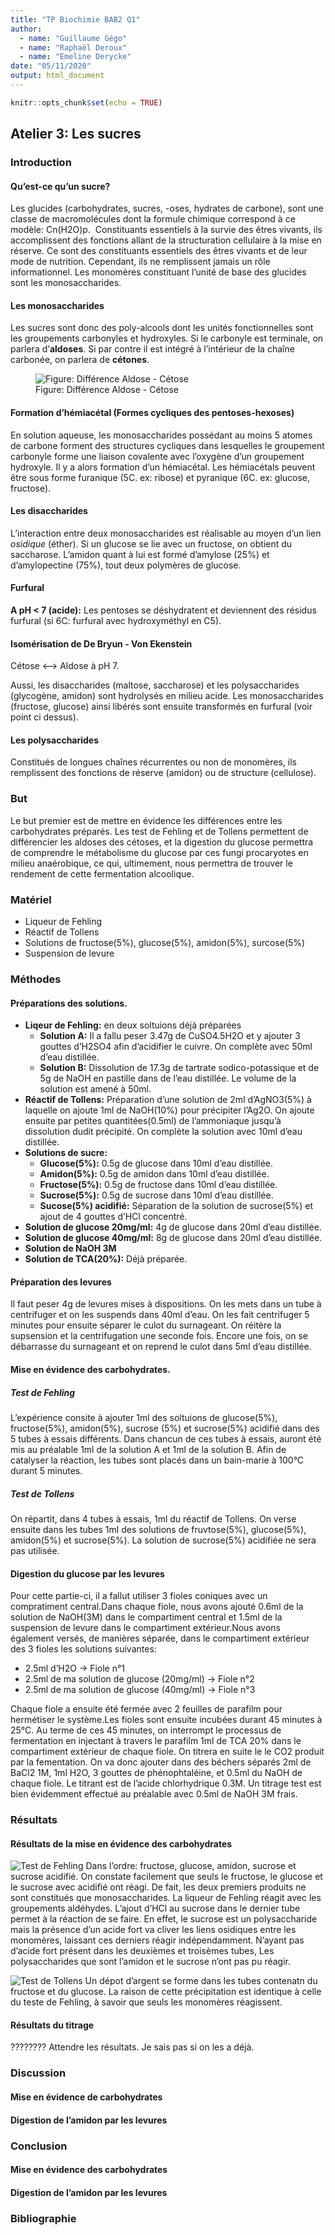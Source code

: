```yaml
---
title: "TP Biochimie BAB2 Q1"
author: 
  - name: "Guillaume Gégo"
  - name: "Raphaël Deroux"
  - name: "Emeline Derycke"
date: "05/11/2020"
output: html_document
---
```


```r
knitr::opts_chunk$set(echo = TRUE)
```

## **Atelier 3:** Les sucres

### Introduction
  
#### Qu'est-ce qu'un sucre?
Les glucides (carbohydrates, sucres, -oses, hydrates de carbone), sont une classe de macromolécules dont la formule chimique correspond à ce modèle: Cn(H2O)p. 
Constituants essentiels à la survie des êtres vivants, ils accomplissent des fonctions allant de la structuration cellulaire à la mise en réserve.
Ce sont des constituants essentiels des êtres vivants et de leur mode de nutrition. Cependant, ils ne remplissent jamais un rôle informationnel. Les monomères constituant l'unité de base des glucides sont les monosaccharides.
  
#### Les monosaccharides
Les sucres sont donc des poly-alcools dont les unités fonctionnelles sont les groupements carbonyles et hydroxyles. Si le carbonyle est terminale, on parlera d'**aldoses**. Si par contre il est intégré à l'intérieur de la chaîne carbonée, on parlera de **cétones**. 
  
![Figure: Différence Aldose - Cétose](../Images/Aldose-cétose.png)
  
#### Formation d'hémiacétal (Formes cycliques des pentoses-hexoses)
En solution aqueuse, les monosaccharides possédant au moins 5 atomes de carbone forment des structures cycliques dans lesquelles le groupement carbonyle forme une liaison covalente avec l'oxygène d'un groupement hydroxyle. Il y a alors formation d'un hémiacétal. Les hémiacétals peuvent être sous forme furanique (5C. ex: ribose) et pyranique (6C. ex: glucose, fructose).
  
#### Les disaccharides
L’interaction entre deux monosaccharides est réalisable au moyen d’un lien *osidique* (éther). Si un glucose se lie avec un fructose, on obtient du saccharose. L'amidon quant à lui est formé d'amylose (25%) et d'amylopectine (75%), tout deux polymères de glucose.
  
#### Furfural
**A pH < 7 (acide):** Les pentoses se déshydratent et deviennent des résidus furfural (si 6C: furfural avec hydroxyméthyl en C5).
  
#### Isomérisation de De Bryun - Von Ekenstein
Cétose <---> Aldose à pH 7.
  
Aussi, les disaccharides (maltose, saccharose) et les polysaccharides (glycogène, amidon) sont hydrolysés en milieu acide. Les monosaccharides (fructose, glucose) ainsi libérés sont ensuite transformés en furfural (voir point ci dessus).
  
#### Les polysaccharides
Constitués de longues chaînes récurrentes ou non de monomères, ils remplissent des fonctions de réserve (amidon) ou de structure (cellulose).
  
### But
Le but premier est de mettre en évidence les différences entre les carbohydrates préparés. Les test de Fehling et de Tollens permettent de différencier les aldoses des cétoses, et la digestion du glucose permettra de comprendre le métabolisme du glucose par ces fungi procaryotes en milieu anaérobique, ce qui, ultimement, nous permettra de trouver le rendement de cette fermentation alcoolique.
  
### Matériel
  
* Liqueur de Fehling
* Réactif de Tollens
* Solutions de fructose(5%), glucose(5%), amidon(5%), surcose(5%)
* Suspension de levure
  
### Méthodes
#### Préparations des solutions.

* **Liqeur de Fehling:** en deux soltuions déjà préparées
  + **Solution A:** Il a fallu peser 3.47g de CuSO4.5H2O et y ajouter 3 gouttes d'H2SO4 afin d'acidifier le cuivre. On complète avec 50ml d'eau distillée.
  + **Solution B:** Dissolution de 17.3g de tartrate sodico-potassique et de 5g de NaOH en pastille dans de l'eau distillée. Le volume de la solution est amené à 50ml.
* **Réactif de Tollens:** Préparation d'une solution de 2ml d’AgNO3(5%) à laquelle on ajoute 1ml de NaOH(10%) pour précipiter l'Ag2O. On ajoute ensuite par petites quantitées(0.5ml) de l'ammoniaque jusqu'à dissolution dudit précipité. On complète la solution avec 10ml d'eau distillée.
* **Solutions de sucre:** 
  + **Glucose(5%):** 0.5g de glucose dans 10ml d'eau distillée.
  + **Amidon(5%):** 0.5g de amidon dans 10ml d'eau distillée.
  + **Fructose(5%):** 0.5g de fructose dans 10ml d'eau distillée.
  + **Sucrose(5%):** 0.5g de sucrose dans 10ml d'eau distillée.
  + **Sucose(5%) acidifié:** Séparation de la solution de sucrose(5%) et ajout de 4 gouttes d'HCl concentré.
* **Solution de glucose 20mg/ml:** 4g de glucose dans 20ml d'eau distillée.
* **Solution de glucose 40mg/ml:** 8g de glucose dans 20ml d'eau distillée.
* **Solution de NaOH 3M** 
* **Solution de TCA(20%):** Déjà préparée.

#### Préparation des levures

Il faut peser 4g de levures mises à dispositions. On les mets dans un tube à centrifuger et on les suspends dans 40ml d'eau. On les fait centrifuger 5 minutes pour ensuite séparer le culot du surnageant. On réitère la supsension et la centrifugation une seconde fois. Encore une fois, on se débarrasse du surnageant et on reprend le culot dans 5ml d'eau distillée.

#### Mise en évidence des carbohydrates.
##### **Test de Fehling**

L'expérience consite à ajouter 1ml des soltuions de glucose(5%), fructose(5%), amidon(5%), sucrose (5%) et sucrose(5%) acidifié dans des 5 tubes à essais différents. Dans chancun de ces tubes à essais, auront été mis au préalable 1ml  de la solution A et 1ml de la solution B. Afin de catalyser la réaction, les tubes sont placés dans un bain-marie à 100°C durant 5 minutes.

##### **Test de Tollens**

On répartit, dans 4 tubes à essais, 1ml du réactif de Tollens. On verse ensuite dans les tubes 1ml des solutions de fruvtose(5%), glucose(5%), amidon(5%) et sucrose(5%). La solution de sucrose(5%) acidifiée ne sera pas utilisée.

#### Digestion du glucose par les levures

Pour cette partie-ci, il a fallut utiliser 3 fioles coniques avec un compratiment central.Dans chaque fiole, nous avons ajouté 0.6ml de la solution de NaOH(3M) dans le compartiment central et 1.5ml de la suspension de levure dans le compartiment extérieur.Nous avons également versés, de manières séparée, dans le compartiment extérieur des 3 fioles les solutions suivantes:

* 2.5ml d'H2O -> Fiole n°1
* 2.5ml de ma solution de glucose (20mg/ml) -> Fiole n°2
* 2.5ml de ma solution de glucose (40mg/ml) -> Fiole n°3

Chaque fiole a ensuite été fermée avec 2 feuilles de parafilm pour hermétiser le système.Les fioles sont ensuite incubées durant 45 minutes à 25°C. Au terme de ces 45 minutes, on interrompt le processus de fermentation en injectant à travers le parafilm 1ml de TCA 20% dans le compartiment extérieur de chaque fiole.
On titrera en suite le le CO2 produit par la fementation. On va donc ajouter dans des béchers séparés 2ml de BaCl2 1M, 1ml H2O, 3 gouttes de phénophtaléine, et 0.5ml du NaOH de chaque fiole. Le titrant est de l'acide chlorhydrique 0.3M. Un titrage test est bien évidemment effectué au préalable avec 0.5ml de NaOH 3M frais.

### Résultats
#### Résultats de la mise en évidence des carbohydrates

![Test de Fehling](../Images/Résultats-Fehling.jpg)
Dans l'ordre: fructose, glucose, amidon, sucrose et sucrose acidifié. On constate facilement que seuls le fructose, le glucose et le sucrose avec acidifié ont réagi. De fait, les deux premiers produits ne sont constitués que monosaccharides. La liqueur de Fehling réagit avec les groupements aldéhydes. L'ajout d'HCl au sucrose dans le dernier tube permet à la réaction de se faire. En effet, le sucrose est un polysaccharide mais la présence d'un acide fort va cliver les liens osidiques entre les monomères, laissant ces derniers réagir indépendamment. N'ayant pas d'acide fort présent dans les deuxièmes et troisèmes tubes, Les polysaccharides que sont l'amidon et le sucrose n'ont pas pu réagir.

![Test de Tollens](../Images/Résultats-Tollens.jpg)
Un dépot d'argent se forme dans les tubes contenatn du fructose et du glucose. La raison de cette précipitation est identique à celle du teste de Fehling, à savoir que seuls les monomères réagissent.

#### Résultats du titrage
???????? Attendre les résultats. Je sais pas si on les a déjà.

### Discussion
#### Mise en évidence de carbohydrates



#### Digestion de l'amidon par les levures



### Conclusion
#### Mise en évidence des carbohydrates



#### Digestion de l'amidon par les levures



### Bibliographie
